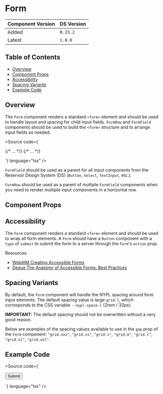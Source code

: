 

<Meta of={FormStories} />

# Form

| Component Version | DS Version |
| ----------------- | ---------- |
| Added             | `0.23.2`   |
| Latest            | `1.0.6`    |

## Table of Contents

- [Overview](#overview)
- [Component Props](#component-props)
- [Accessibility](#accessibility)
- [Spacing Variants](#spacing-variants)
- [Example Code](#example-code)

## Overview

<Description of={FormStories} />

The `Form` component renders a standard `<form>` element and should be used to
handle layout and spacing for child input fields. `FormRow` and `FormField`
components should be used to build the `<form>` structure and to arrange input
fields as needed.

<Source
  code={`
<Form id="form-id">
  <FormRow>
    <FormField>{/* ... */}</FormField>
  </FormRow>
  <FormRow>
    <FormField>{/* ... */}</FormField>
  </FormRow>
</Form>
`}
  language="tsx"
/>

`FormField` should be used as a parent for all input components from the
Reservoir Design System (DS) (`Button`, `Select`, `TextInput`, etc.).

`FormRow` should be used as a parent of multiple `FormField` components when you
need to render multiple input components in a horizontal row.

## Component Props

<Canvas of={FormStories.WithControls} />

<ArgTypes of={FormStories.WithControls} />

## Accessibility

The `Form` component renders a standard `<form>` element and should be used to
wrap all form elements. A `Form` should have a `Button` component with a `type`
of `submit` to submit the form to a server through the `Form`'s `action` prop.

Resources:

- [WebAIM Creating Accessible Forms](https://webaim.org/techniques/forms/)
- [Deque The Anatomy of Accessible Forms: Best Practices](https://www.deque.com/blog/anatomy-of-accessible-forms-best-practices/)

## Spacing Variants

By default, the `Form` component will handle the NYPL spacing around form input
elements. The default spacing value is large `grid.l`, which corresponds to the
CSS variable `--nypl-space-l` (2rem / 32px).

**IMPORTANT:** The default spacing should not be overwritten without a very good
reason.

Below are examples of the spacing values available to use in the `gap` prop of
the `Form` component: `"grid.xxs"`, `"grid.xs"`, `"grid.s"`, `"grid.m"`,
`"grid.l"`, `"grid.xl"`, `"grid.xxl"`.

<Canvas of={FormStories.FormSpacing} />

## Example Code

<Source
  code={`
<Form action="/end/point" method="get" gap="grid.l" id="example-form">
  <FormField>
    <TextInput
      labelText="Username"
      helperText="Make sure to complete this field."
      isRequired
    />
  </FormField>
  <FormField>
    <TextInput
      labelText="Password"
      helperText="Make sure to complete this field."
      isRequired
    />
  </FormField>
  <FormRow>
    <FormField>
      <TextInput
        labelText="Phone Field"
        helperText="This one is up to you."
        type="tel"
      />
    </FormField>
    <FormField>
      <TextInput
        labelText="URL Field"
        helperText="This one is up to you."
        type="url"
      />
    </FormField>
    <FormField>
      <TextInput
        labelText="Age"
        helperText="This one is up to you."
        type="number"
      />
    </FormField>
  </FormRow>
  <FormField>
    <Button>Submit</Button>
  </FormField>
</Form>
`}
  language="tsx"
/>
